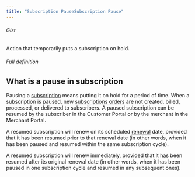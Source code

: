 ```yaml
---
title: "Subscription PauseSubscription Pause"
---
```


###### Gist

Action that temporarily puts a subscription on hold.

###### Full definition

## What is a pause in subscription

Pausing a [subscription](/glossary/subscription) means putting it on hold for a period of time. When a subscription is paused, new [subscriptions orders](/glossary/subscription-order) are not created, billed, processed, or delivered to subscribers. A paused subscription can be resumed by the subscriber in the Customer Portal or by the merchant in the Merchant Portal.

A resumed subscription will renew on its scheduled [renewal](/glossary/subscription-renewal) date, provided that it has been resumed prior to that renewal date (in other words, when it has been paused and resumed within the same subscription cycle).

A resumed subscription will renew immediately, provided that it has been resumed after its original renewal date (in other words, when it has been paused in one subscription cycle and resumed in any subsequent ones).
